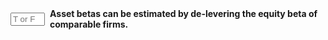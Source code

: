::: {.question-block}

<form onsubmit="event.preventDefault(); checkAnswerBox('module4_tf_q56','T')" style="display: flex; align-items: center; gap: 8px;">
<input type="text" id="module4_tf_q56" name="module4_tf_q56" maxlength="1" placeholder="T or F" style="width: 55px;" data-correct-answer="T" /> 
<label for="module4_tf_q56"><strong>Asset betas can be estimated by de-levering the equity beta of comparable firms.</strong></label>
</form>

<div id="feedback-module4_tf_q56" class="feedback" data-status="" style="display:none;">
The sentence is TRUE. Unlevering removes the effects of financial leverage, isolating business risk.
</div>

:::